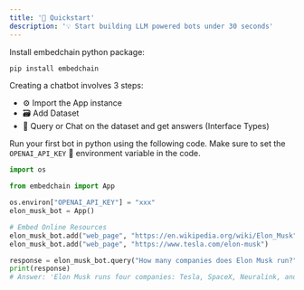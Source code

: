```yaml
---
title: '🚀 Quickstart'
description: '💡 Start building LLM powered bots under 30 seconds'
---
```


Install embedchain python package:

```bash
pip install embedchain
```

Creating a chatbot involves 3 steps:

- ⚙️ Import the App instance
- 🗃️ Add Dataset
- 💬 Query or Chat on the dataset and get answers (Interface Types)

Run your first bot in python using the following code. Make sure to set the `OPENAI_API_KEY` 🔑 environment variable in the code.

```python
import os

from embedchain import App

os.environ["OPENAI_API_KEY"] = "xxx"
elon_musk_bot = App()

# Embed Online Resources
elon_musk_bot.add("web_page", "https://en.wikipedia.org/wiki/Elon_Musk")
elon_musk_bot.add("web_page", "https://www.tesla.com/elon-musk")

response = elon_musk_bot.query("How many companies does Elon Musk run?")
print(response)
# Answer: 'Elon Musk runs four companies: Tesla, SpaceX, Neuralink, and The Boring Company.'
```

